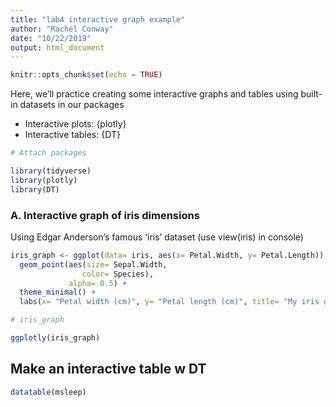 ```yaml
---
title: "lab4 interactive graph example"
author: "Rachel Conway"
date: "10/22/2019"
output: html_document
---
```


```r
knitr::opts_chunk$set(echo = TRUE)
```

Here, we'll practice creating some interactive graphs and tables using built-in datasets in our packages

- Interactive plots: {plotly}
- Interactive tables: {DT}

```r

# Attach packages

library(tidyverse)
library(plotly)
library(DT)

```

### A. Interactive graph of iris dimensions

Using Edgar Anderson's famous 'iris' dataset (use view(iris) in console)

```r

iris_graph <- ggplot(data= iris, aes(x= Petal.Width, y= Petal.Length)) +
  geom_point(aes(size= Sepal.Width,
                color= Species),
             alpha= 0.5) +
  theme_minimal() +
  labs(x= "Petal width (cm)", y= "Petal length (cm)", title= "My iris graph")

# iris_graph

ggplotly(iris_graph)

```

## Make an interactive table w DT

```r

datatable(msleep)

```




